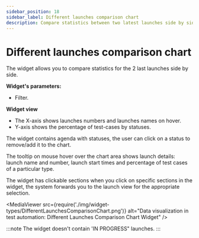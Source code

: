 ```yaml
---
sidebar_position: 18
sidebar_label: Different launches comparison chart
description: Compare statistics between two latest launches side by side. Analyze test execution differences and track progress using qa dashboard tools.
---
```


# Different launches comparison chart

The widget allows you to compare statistics for the 2 last launches side by side.

**Widget's parameters:**

- Filter.

**Widget view**

- The X-axis shows launches numbers and launches names on hover.
- Y-axis shows the percentage of test-cases by statuses.

The widget contains agenda with statuses, the user can click on a status to remove/add it to the chart.

The tooltip on mouse hover over the chart area shows launch details: launch name and number, launch start times and percentage of test cases of a particular type.

The widget has clickable sections when you click on specific sections in the widget, the system forwards you to the launch view for the appropriate selection.

<MediaViewer src={require('./img/widget-types/DifferentLaunchesComparisonChart.png')} alt="Data visualization in test automation: Different Launches Comparison Chart Widget" />

:::note
The widget doesn't contain 'IN PROGRESS" launches.
:::
